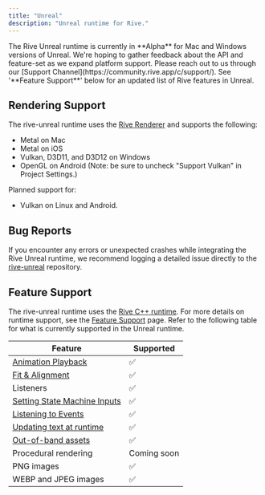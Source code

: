 ```yaml
---
title: "Unreal"
description: "Unreal runtime for Rive."
---
```


<Note>
  The Rive Unreal runtime is currently in **Alpha** for Mac and Windows versions of Unreal. We're hoping to gather feedback about the API and feature-set as we expand platform support. Please reach out to us through our [Support Channel](https://community.rive.app/c/support/).
</Note>

<Note>
  See '**Feature Support**' below for an updated list of Rive features in Unreal.
</Note>

## Rendering Support

The rive-unreal runtime uses the [Rive Renderer](https://rive.app/renderer) and supports the following:

- Metal on Mac
- Metal on iOS
- Vulkan, D3D11, and D3D12 on Windows
- OpenGL on Android (Note: be sure to uncheck "Support Vulkan" in Project Settings.)

Planned support for:

- Vulkan on Linux and Android.

## Bug Reports

If you encounter any errors or unexpected crashes while integrating the Rive Unreal runtime, we recommend logging a detailed issue directly to the [rive-unreal](https://github.com/rive-app/rive-unreal/issues) repository.

## Feature Support

The rive-unreal runtime uses the [Rive C\+\+ runtime](https://github.com/rive-app/rive-cpp). For more details on runtime support, see the [Feature Support](/feature-support) page. Refer to the following table for what is currently supported in the Unreal runtime.

| **Feature**                                                      | **Supported** |
| ---------------------------------------------------------------- | ------------- |
| [Animation Playback](/game-runtimes/unreal/getting-started)                          | ✅             |
| [Fit & Alignment​](/runtimes/layout)                             | ✅             |
| Listeners​                                                       | ✅             |
| [Setting State Machine Inputs​](/runtimes/inputs) | ✅             |
| [Listening to Events](/runtimes/rive-events)                             | ✅             |
| [​Updating text at runtime​](/game-runtimes/unreal/text#update-rive-text-in-unreal)  | ✅             |
| [​Out-of-band assets​](/runtimes/loading-assets)                         | ✅             |
| ​Procedural rendering​                                           | Coming soon   |
| PNG images                                                       | ✅             |
| WEBP and JPEG images                                             | ✅             |